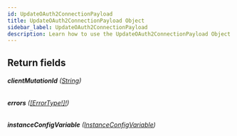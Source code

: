 ```yaml
---
id: UpdateOAuth2ConnectionPayload
title: UpdateOAuth2ConnectionPayload Object
sidebar_label: UpdateOAuth2ConnectionPayload
description: Learn how to use the UpdateOAuth2ConnectionPayload Object for Builder's API.
---
```


## Return fields

###### <b>clientMutationId</b> ([String](/self-managed/composer/builder/api/schema/scalar/String.mdx))

###### <b>errors</b> ([[ErrorType!]!](/self-managed/composer/builder/api/schema/object/ErrorType.mdx))

###### <b>instanceConfigVariable</b> ([InstanceConfigVariable](/self-managed/composer/builder/api/schema/object/InstanceConfigVariable.mdx))

